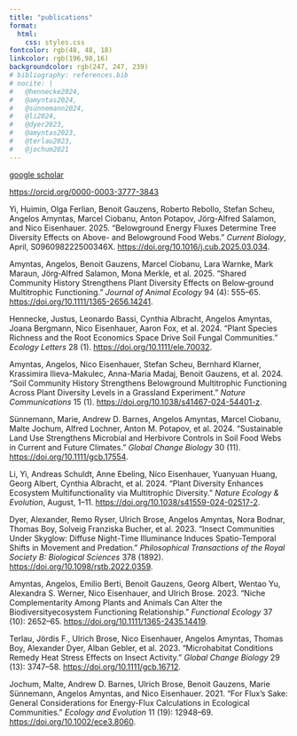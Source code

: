 ```yaml
---
title: "publications"
format: 
  html: 
    css: styles.css
fontcolor: rgb(48, 48, 18)
linkcolor: rgb(196,98,16)
backgroundcolor: rgb(247, 247, 239)
# bibliography: references.bib
# nocite: |
#   @hennecke2024,
#   @amyntas2024,
#   @sünnemann2024,
#   @li2024,
#   @dyer2023, 
#   @amyntas2023, 
#   @terlau2023, 
#   @jochum2021
---
```


[google scholar](https://scholar.google.com/citations?hl=en&user=bR4j2V8AAAAJ)

<https://orcid.org/0000-0003-3777-3843>

Yi, Huimin, Olga Ferlian, Benoit Gauzens, Roberto Rebollo, Stefan Scheu, Angelos Amyntas, Marcel Ciobanu, Anton Potapov, Jörg-Alfred Salamon, and Nico Eisenhauer. 2025. “Belowground Energy Fluxes Determine Tree Diversity Effects on Above- and Belowground Food Webs.” *Current Biology*, April, S096098222500346X. <https://doi.org/10.1016/j.cub.2025.03.034>.

Amyntas, Angelos, Benoit Gauzens, Marcel Ciobanu, Lara Warnke, Mark Maraun, Jörg‐Alfred Salamon, Mona Merkle, et al. 2025. “Shared Community History Strengthens Plant Diversity Effects on Below‐ground Multitrophic Functioning.” *Journal of Animal Ecology* 94 (4): 555–65. <https://doi.org/10.1111/1365-2656.14241>.

Hennecke, Justus, Leonardo Bassi, Cynthia Albracht, Angelos Amyntas, Joana Bergmann, Nico Eisenhauer, Aaron Fox, et al. 2024. “Plant Species Richness and the Root Economics Space Drive Soil Fungal Communities.” *Ecology Letters* 28 (1). <https://doi.org/10.1111/ele.70032>.

Amyntas, Angelos, Nico Eisenhauer, Stefan Scheu, Bernhard Klarner, Krassimira Ilieva-Makulec, Anna-Maria Madaj, Benoit Gauzens, et al. 2024. “Soil Community History Strengthens Belowground Multitrophic Functioning Across Plant Diversity Levels in a Grassland Experiment.” *Nature Communications* 15 (1). <https://doi.org/10.1038/s41467-024-54401-z>.

Sünnemann, Marie, Andrew D. Barnes, Angelos Amyntas, Marcel Ciobanu, Malte Jochum, Alfred Lochner, Anton M. Potapov, et al. 2024. “Sustainable Land Use Strengthens Microbial and Herbivore Controls in Soil Food Webs in Current and Future Climates.” *Global Change Biology* 30 (11). <https://doi.org/10.1111/gcb.17554>.

Li, Yi, Andreas Schuldt, Anne Ebeling, Nico Eisenhauer, Yuanyuan Huang, Georg Albert, Cynthia Albracht, et al. 2024. “Plant Diversity Enhances Ecosystem Multifunctionality via Multitrophic Diversity.” *Nature Ecology & Evolution*, August, 1–11. <https://doi.org/10.1038/s41559-024-02517-2>.

Dyer, Alexander, Remo Ryser, Ulrich Brose, Angelos Amyntas, Nora Bodnar, Thomas Boy, Solveig Franziska Bucher, et al. 2023. “Insect Communities Under Skyglow: Diffuse Night-Time Illuminance Induces Spatio-Temporal Shifts in Movement and Predation.” *Philosophical Transactions of the Royal Society B: Biological Sciences* 378 (1892). <https://doi.org/10.1098/rstb.2022.0359>.

Amyntas, Angelos, Emilio Berti, Benoit Gauzens, Georg Albert, Wentao Yu, Alexandra S. Werner, Nico Eisenhauer, and Ulrich Brose. 2023. “Niche Complementarity Among Plants and Animals Can Alter the Biodiversityecosystem Functioning Relationship.” *Functional Ecology* 37 (10): 2652–65. <https://doi.org/10.1111/1365-2435.14419>.

Terlau, Jördis F., Ulrich Brose, Nico Eisenhauer, Angelos Amyntas, Thomas Boy, Alexander Dyer, Alban Gebler, et al. 2023. “Microhabitat Conditions Remedy Heat Stress Effects on Insect Activity.” *Global Change Biology* 29 (13): 3747–58. <https://doi.org/10.1111/gcb.16712>.

Jochum, Malte, Andrew D. Barnes, Ulrich Brose, Benoit Gauzens, Marie Sünnemann, Angelos Amyntas, and Nico Eisenhauer. 2021. “For Flux’s Sake: General Considerations for Energy-Flux Calculations in Ecological Communities.” *Ecology and Evolution* 11 (19): 12948–69. <https://doi.org/10.1002/ece3.8060>.

::: {#refs}
:::
